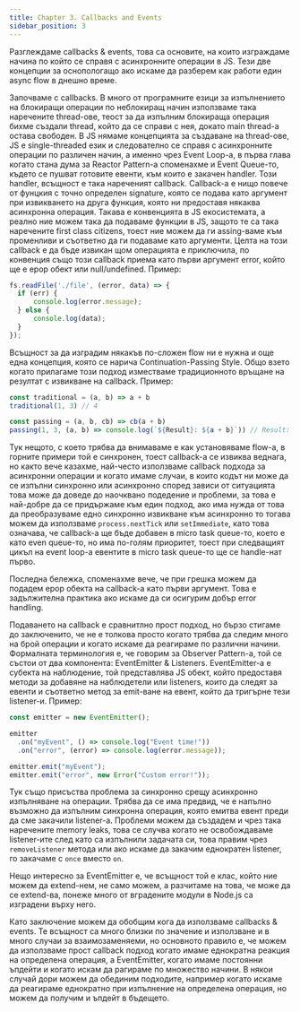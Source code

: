 ```yaml
---
title: Chapter 3. Callbacks and Events
sidebar_position: 3
---
```


Разглеждаме callbacks & events, това са основите, на които изграждаме начина по който се справя с асинхронните операции в JS. Тези две концепции за оснопологащо ако искаме да разберем как работи един async flow в днешно време.

Започваме с callbacks. В много от програмните езици за изпълнението на блокиращи операции по неблокиращ начин използваме така наречените thread-ове, теост за да изпълним блокираща операция бихме създали thread, който да се справи с нея, докато main thread-a остава свободен. В JS нямаме концепцията за създаване на thread-ове, JS е single-threaded език и следователно се справя с асинхронните операции по различен начин, а именно чрез Event Loop-a, в първа глава когато стана дума за Reactor Pattern-a споменахме и Event Queue-то, където се пушват готовите евенти, към които е закачен handler. Този handler, всъщност е така нареченият callback. Callback-a е нищо повече от фунцкия с точно определен signature, която се подава като аргумент при извикването на друга функция, която ни предоставя някаква асинхронна операция. Такава е конвенцията в JS екосистемата, а реално ние можем така да подаваме функции в JS, защото те са така наречените first class citizens, тоест ние можем да ги assing-ваме към променливи и съответно да ги подаваме като аргументи. Целта на този callback е да бъде извикан щом операцията е приключила, по конвенция също този callback приема като първи аргумент error, който ще е ерор обект или null/undefined. Пример:
```js
fs.readFile('./file', (error, data) => {
  if (err) {
	  console.log(error.message);
  } else {
	  console.log(data);
  }
});
```

Всъщност за да изградим някакъв по-сложен flow ни е нужна и още една концепция, която се нарича Continuation-Passing Style. Общо взето когато прилагаме този подход изместваме традиционното връщане на резултат с извикване на callback. Пример:
```js
const traditional = (a, b) => a + b
traditional(1, 3) // 4

const passing = (a, b, cb) => cb(a + b)
passing(1, 3, (a, b) => console.log(`${Result}: ${a + b}`)) // Result: 4
```
Тук нещото, с което трябва да внимаваме е как установяваме flow-a, в горните примери той е синхронен, тоест callback-a се извиква веднага, но както вече казахме, най-често използваме callback подхода за асинхронни операции и когато имаме случаи, в които кодът ни може да се изпълни синхронно или асинхронно според зависи от ситуацията това може да доведе до наочквано подедение и проблеми, за това е най-добре да се придържаме към един подход, ако има нужда от това да преобразуваме едно синхронно извикване към асинхронно то тогава можем да използваме `process.nextTick` или `setImmediate`, като това означава, че callback-a ще бъде добавен в micro task queue-то, което е като even queue-то, но има по-голям приоритет, тоест при следващият цикъл на event loop-a евентите в micro task queue-то ще се handle-нат първо.

Последна бележка, споменахме вече, че при грешка можем да подадем ерор обекта на callback-a като първи аргумент. Това е задължителна практика ако искаме да си осигурим добър error handling.

Подаването на callback е сравнитлно прост подход, но бързо стигаме до заключенито, че не е толкова просто когато трябва да следим много на брой операции и когато искаме да реагираме по различни начини. Формалната терминология e, че говорим за Observer Pattern-a, той се състои от два компонента: EventEmitter & Listeners. EventEmitter-а е субекта на наблюдение, той представлява JS обект, който предоставя методи за добавяне на наблюдетели или listeners, които да следят за евенти и съответно метод за emit-ване на евент, който да тригърне тези listener-и. Пример:
```js
const emitter = new EventEmitter();

emitter
  .on("myEvent", () => console.log("Event time!"))
  .on("error", (error) => console.log(error.message));

emitter.emit("myEvent");
emitter.emit("error", new Error("Custom error!"));
```
Тук също присъства проблема за синхронно срещу асинхронно изпълняване на операции. Трябва да се има предвид, че е напълно възможно да изпълним синхронна операция, която емитва евент преди да сме закачили listener-a. Проблеми можем да създадем и чрез така наречените memory leaks, това се случва когато не освобождаваме listener-ите след като са изпълнили задачата си, това правим чрез `removeListener` метода или ако искаме да закачим еднократен listener, го закачаме с `once` вместо `on`.

Нещо интересно за EventEmitter е, че всъщност той е клас, който ние можем да extend-нем, не само можем, а разчитаме на това, че може да се extend-ва, понеже много от вградените модули в Node.js са изградени върху него.

Като заключение можем да обобщим кога да използваме callbacks & events. Те всъщност са много близки по значение и използване и в много случаи за взаимозаменяеми, но основното правило е, че можем да използваме прост callback подход когато имаме еднократна реакция на определена операция, а EventEmitter, когато имаме постоянни ъпдейти и когато искам да рагираме по множество начини. В някои случай дори можем да обединим подходите, например когато искаме да реагираме еднократно при изпълнение на определена операция, но можем да получим и ъпдейт в бъдещето. 